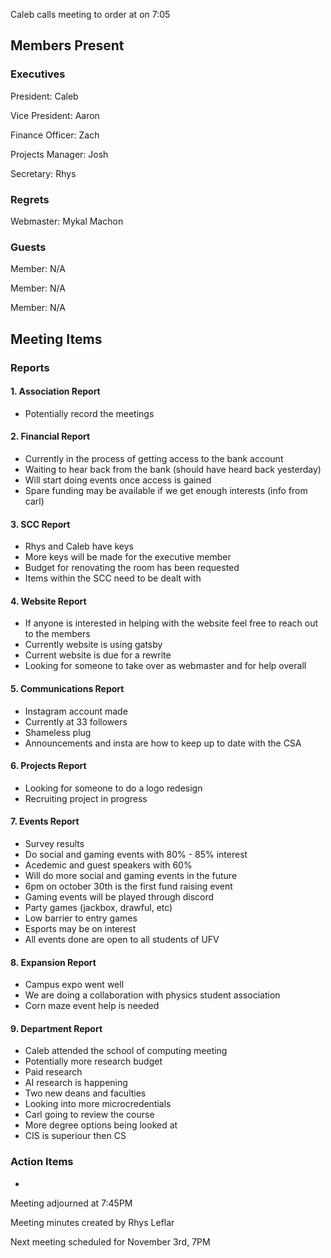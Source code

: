 
Caleb calls meeting to order at on 7:05

## Members Present

### Executives

President: Caleb

Vice President: Aaron

Finance Officer: Zach

Projects Manager: Josh

Secretary: Rhys

### Regrets

Webmaster: Mykal Machon

### Guests

Member: N/A

Member: N/A

Member: N/A

## Meeting Items

### Reports

#### 1.  Association Report

- Potentially record the meetings

#### 2. Financial Report

- Currently in the process of getting access to the bank account
- Waiting to hear back from the bank (should have heard back yesterday)
- Will start doing events once access is gained
- Spare funding may be available if we get enough interests (info from carl)

#### 3.  SCC Report

- Rhys and Caleb have keys
- More keys will be made for the executive member
- Budget for renovating the room has been requested
- Items within the SCC need to be dealt with

#### 4.  Website Report

- If anyone is interested in helping with the website feel free to reach out to the members
- Currently website is using gatsby
- Current website is due for a rewrite
- Looking for someone to take over as webmaster and for help overall

#### 5.  Communications Report

- Instagram account made
- Currently at 33 followers
- Shameless plug
- Announcements and insta are how to keep up to date with the CSA

#### 6.  Projects Report

- Looking for someone to do a logo redesign
- Recruiting project in progress

#### 7.  Events Report

- Survey results
- Do social and gaming events with 80% - 85% interest
- Acedemic and guest speakers with 60%
- Will do more social and gaming events in the future
- 6pm on october 30th is the first fund raising event
- Gaming events will be played through discord
- Party games (jackbox, drawful, etc)
- Low barrier to entry games
- Esports may be on interest
- All events done are open to all students of UFV

#### 8.  Expansion Report

- Campus expo went well
- We are doing a collaboration with physics student association
- Corn maze event help is needed

#### 9.  Department Report

- Caleb attended the school of computing meeting
- Potentially more research budget
- Paid research
- AI research is happening
- Two new deans and faculties
- Looking into more microcredentials
- Carl going to review the course
- More degree options being looked at
- CIS is superiour then CS

### Action Items

-

Meeting adjourned at 7:45PM

Meeting minutes created by Rhys Leflar

Next meeting scheduled for November 3rd, 7PM
